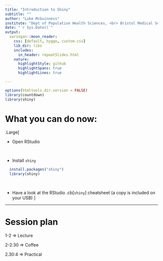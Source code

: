 ```yaml
---
title: "Introduction to Shiny"
subtitle: ""
author: "Luke McGuinness"
institute: "Dept of Population Health Sciences, <br> Bristol Medical School"
date: "`r Sys.Date()`"
output:
  xaringan::moon_reader:
    css: [default, hygge, custom.css]
    lib_dir: libs
    includes:
      in_header: repeatSlides.html
    nature:
      highlightStyle: github
      highlightSpans: true
      highlightLines: true

---
```


```r
options(htmltools.dir.version = FALSE)
library(countdown)
library(shiny)
```

# What you can do now:
.Large[

* Open RStudio

<br>

* Install `shiny`

``` r
  install.packages("shiny")
  library(shiny)
```

<br>

* Have a look at the RStudio .cb[`shiny`] cheatsheet (a copy is included on your USB)
]

---

# Session plan

1-2 => Lecture

2-2:30 => Coffee

2.30:4 => Practical
